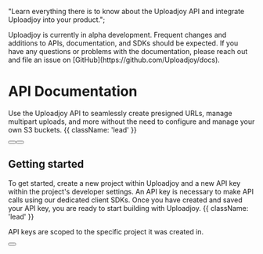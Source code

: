   "Learn everything there is to know about the Uploadjoy API and integrate Uploadjoy into your product.";

<Note>
  Uploadjoy is currently in alpha development. Frequent changes and additions to
  APIs, documentation, and SDKs should be expected. If you have any questions or
  problems with the documentation, please reach out and file an issue on
  [GitHub](https://github.com/Uploadjoy/docs).
</Note>

# API Documentation

Use the Uploadjoy API to seamlessly create presigned URLs, manage multipart uploads, and more without the need to configure and manage your own S3 buckets. {{ className: 'lead' }}

<div className="not-prose mb-16 mt-6 flex gap-3">
  <Button href="/quickstart" arrow="right" children="Quickstart" />
  <Button
    href="https://github.com/Uploadjoy/uploadjoy/tree/main/examples"
    variant="outline"
    target="_blank"
    children="Explore Examples"
  />
</div>

## Getting started

To get started, create a new project within Uploadjoy and a new API key within the project's developer settings. An API key is necessary to make API calls using our dedicated client SDKs. Once you have created and saved your API key, you are ready to start building with Uploadjoy. {{ className: 'lead' }}

<Note>API keys are scoped to the specific project it was created in.</Note>

<div className="not-prose">
  <Button
    href="https://uploadjoy.com/app"
    variant="text"
    arrow="right"
    children="Get your API key"
    target="_blank"
  />
</div>
